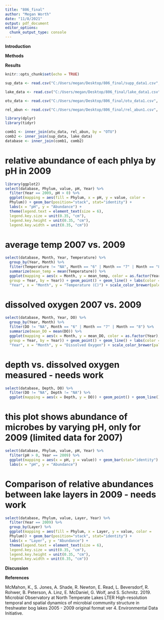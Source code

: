 ```yaml
---
title: "806_final"
author: "Megan Worth"
date: "11/8/2021"
output: pdf_document
editor_options: 
  chunk_output_type: console
---
```

**Introduction**

**Methods**

**Results**

```r
knitr::opts_chunk$set(echo = TRUE)
```

```r

sup_data <- read.csv("C:/Users/megan/Desktop/806_final/supp_data1.csv", stringsAsFactors = TRUE)

lake_data <- read.csv("C:/Users/megan/Desktop/806_final/lake_data1.csv", stringsAsFactors = TRUE)

otu_data <- read.csv("C:/Users/megan/Desktop/806_final/otu_data1.csv", stringsAsFactors = TRUE)

rel_abun <- read.csv("C:/Users/megan/Desktop/806_final/rel_abun1.csv", stringsAsFactors = TRUE)

```

```r
library(dplyr)
library(tidyr)
```

```r

comb1 <- inner_join(otu_data, rel_abun, by = "OTU")
comb2 <- inner_join(sup_data, lake_data)
database <- inner_join(comb1, comb2)


```

# relative abundance of each phlya by pH in 2009
```r

library(ggplot2)
select(database, Phylum, value, pH, Year) %>%
  filter(Year == 2009, pH > 0) %>% 
  ggplot(mapping = aes(fill = Phylum, x = pH, y = value, color =
  Phylum)) + geom_bar(position="stack", stat="identity") +
  labs(x = "pH", y = "Abundance") +
  theme(legend.text = element_text(size = 6), 
  legend.key.size = unit(0.35, "cm"), 
  legend.key.height = unit(0.35, "cm"),  
  legend.key.width = unit(0.35, "cm")) 

```

# average temp 2007 vs. 2009
```r

select(database, Month, Year, Temperature) %>%
  group_by(Year, Month) %>%
  filter(Temperature != "NA", Month == "6" | Month == "7" | Month == "8") %>%
  summarize(mean_temp = mean(Temperature)) %>%
  ggplot(mapping = aes(x = Month, y = mean_temp, color = as.factor(Year),
  group = Year, by = Year)) + geom_point() + geom_line() + labs(color = 
  "Year", x = "Month", y = "Temperature (C)") + scale_color_brewer(palette = "Dark2") + scale_x_continuous(breaks=c(6, 7, 8))

```

# dissolved oxygen 2007 vs. 2009
```r

select(database, Month, Year, DO) %>%
  group_by(Year, Month) %>%
  filter(DO != "NA", Month == "6" | Month == "7" | Month == "8") %>%
  summarize(mean_DO = mean(DO)) %>%
  ggplot(mapping = aes(x = Month, y = mean_DO, color = as.factor(Year),
  group = Year, by = Year)) + geom_point() + geom_line() + labs(color = 
  "Year", x = "Month", y = "Dissolved Oxygen") + scale_color_brewer(palette = "Dark2") + scale_x_continuous(breaks=c(6, 7, 8))

```

# depth vs. dissolved oxygen measured - needs work
```r

select(database, Depth, DO) %>%
  filter(DO != "NA", Depth != "NA") %>%
  ggplot(mapping = aes(x = Depth, y = DO)) + geom_point() + geom_line() + labs(x = "Depth", y = "Dissolved Oxygen") + scale_color_brewer(palette = "Dark2")

```

# this plot shows abundance of microbes by varying pH, only for 2009 (limited data for 2007)
```r

select(database, Phylum, value, pH, Year) %>%
  filter(pH > 0, Year == 2009) %>% 
  ggplot(mapping = aes(x = pH, y = value)) + geom_bar(stat="identity") + 
  labs(x = "pH", y = "Abundance") 

```

# Comparison of relative abundances between lake layers in 2009 - needs work
```r
select(database, Phylum, value, Layer, Year) %>%
  filter(Year == 2009) %>%
  group_by(Layer) %>%
  ggplot(mapping = aes(fill = Phylum, x = Layer, y = value, color =
  Phylum)) + geom_bar(position="stack", stat="identity") +
  labs(x = "Layer", y = "Abundance") +
  theme(legend.text = element_text(size = 6), 
  legend.key.size = unit(0.35, "cm"), 
  legend.key.height = unit(0.35, "cm"),  
  legend.key.width = unit(0.35, "cm")) 
```


**Discussion**



**References**

McMahon, K., S. Jones, A. Shade, R. Newton, E. Read, L. Beversdorf, R. Rohwer, B. Peterson, A. Linz, E. McDaniel, 	G. 	Wolf, and S. Schmitz. 2019. Microbial Observatory at North Temperate Lakes LTER High-resolution temporal and 	spatial dynamics of microbial community structure in freshwater bog lakes 2005 - 2009 original format ver 4. 	Environmental Data Initiative.


